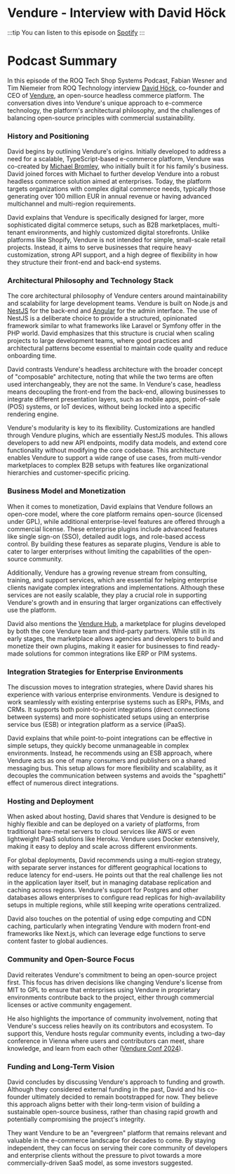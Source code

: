 
# Vendure - Interview with David Höck


:::tip
You can listen to this episode on [Spotify](https://open.spotify.com/show/2vQa0sH0T4UzvP4VxaU021)
:::

Podcast Summary
===============

In this episode of the ROQ Tech Shop Systems Podcast, Fabian Wesner and Tim Niemeier from ROQ Technology interview [David Höck](https://www.linkedin.com/in/davidhoeck/), co-founder and CEO of [Vendure](/opensource/vendure), an open-source headless commerce platform. The conversation dives into Vendure's unique approach to e-commerce technology, the platform's architectural philosophy, and the challenges of balancing open-source principles with commercial sustainability.

### History and Positioning

David begins by outlining Vendure's origins. Initially developed to address a need for a scalable, TypeScript-based e-commerce platform, Vendure was co-created by [Michael Bromley](https://www.linkedin.com/in/michael-bromley-ab1704156), who initially built it for his family's business. David joined forces with Michael to further develop Vendure into a robust headless commerce solution aimed at enterprises. Today, the platform targets organizations with complex digital commerce needs, typically those generating over 100 million EUR in annual revenue or having advanced multichannel and multi-region requirements.

David explains that Vendure is specifically designed for larger, more sophisticated digital commerce setups, such as B2B marketplaces, multi-tenant environments, and highly customized digital storefronts. Unlike platforms like Shopify, Vendure is not intended for simple, small-scale retail projects. Instead, it aims to serve businesses that require heavy customization, strong API support, and a high degree of flexibility in how they structure their front-end and back-end systems.

### Architectural Philosophy and Technology Stack

The core architectural philosophy of Vendure centers around maintainability and scalability for large development teams. Vendure is built on Node.js and [NestJS](https://nestjs.com/) for the back-end and [Angular](https://angular.dev/) for the admin interface. The use of NestJS is a deliberate choice to provide a structured, opinionated framework similar to what frameworks like Laravel or Symfony offer in the PHP world. David emphasizes that this structure is crucial when scaling projects to large development teams, where good practices and architectural patterns become essential to maintain code quality and reduce onboarding time.

David contrasts Vendure's headless architecture with the broader concept of "composable" architecture, noting that while the two terms are often used interchangeably, they are not the same. In Vendure's case, headless means decoupling the front-end from the back-end, allowing businesses to integrate different presentation layers, such as mobile apps, point-of-sale (POS) systems, or IoT devices, without being locked into a specific rendering engine.

Vendure's modularity is key to its flexibility. Customizations are handled through Vendure plugins, which are essentially NestJS modules. This allows developers to add new API endpoints, modify data models, and extend core functionality without modifying the core codebase. This architecture enables Vendure to support a wide range of use cases, from multi-vendor marketplaces to complex B2B setups with features like organizational hierarchies and customer-specific pricing.

### Business Model and Monetization

When it comes to monetization, David explains that Vendure follows an open-core model, where the core platform remains open-source (licensed under GPL), while additional enterprise-level features are offered through a commercial license. These enterprise plugins include advanced features like single sign-on (SSO), detailed audit logs, and role-based access control. By building these features as separate plugins, Vendure is able to cater to larger enterprises without limiting the capabilities of the open-source community.

Additionally, Vendure has a growing revenue stream from consulting, training, and support services, which are essential for helping enterprise clients navigate complex integrations and implementations. Although these services are not easily scalable, they play a crucial role in supporting Vendure's growth and in ensuring that larger organizations can effectively use the platform.

David also mentions the [Vendure Hub](https://vendure.io/hub), a marketplace for plugins developed by both the core Vendure team and third-party partners. While still in its early stages, the marketplace allows agencies and developers to build and monetize their own plugins, making it easier for businesses to find ready-made solutions for common integrations like ERP or PIM systems.

### Integration Strategies for Enterprise Environments

The discussion moves to integration strategies, where David shares his experience with various enterprise environments. Vendure is designed to work seamlessly with existing enterprise systems such as ERPs, PIMs, and CRMs. It supports both point-to-point integrations (direct connections between systems) and more sophisticated setups using an enterprise service bus (ESB) or integration platform as a service (iPaaS).

David explains that while point-to-point integrations can be effective in simple setups, they quickly become unmanageable in complex environments. Instead, he recommends using an ESB approach, where Vendure acts as one of many consumers and publishers on a shared messaging bus. This setup allows for more flexibility and scalability, as it decouples the communication between systems and avoids the "spaghetti" effect of numerous direct integrations.

### Hosting and Deployment

When asked about hosting, David shares that Vendure is designed to be highly flexible and can be deployed on a variety of platforms, from traditional bare-metal servers to cloud services like AWS or even lightweight PaaS solutions like Heroku. Vendure uses Docker extensively, making it easy to deploy and scale across different environments.

For global deployments, David recommends using a multi-region strategy, with separate server instances for different geographical locations to reduce latency for end-users. He points out that the real challenge lies not in the application layer itself, but in managing database replication and caching across regions. Vendure's support for Postgres and other databases allows enterprises to configure read replicas for high-availability setups in multiple regions, while still keeping write operations centralized.

David also touches on the potential of using edge computing and CDN caching, particularly when integrating Vendure with modern front-end frameworks like Next.js, which can leverage edge functions to serve content faster to global audiences.

### Community and Open-Source Focus

David reiterates Vendure's commitment to being an open-source project first. This focus has driven decisions like changing Vendure's license from MIT to GPL to ensure that enterprises using Vendure in proprietary environments contribute back to the project, either through commercial licenses or active community engagement.

He also highlights the importance of community involvement, noting that Vendure's success relies heavily on its contributors and ecosystem. To support this, Vendure hosts regular community events, including a two-day conference in Vienna where users and contributors can meet, share knowledge, and learn from each other ([Vendure Conf 2024](https://vendure.io/events/vendure-conf-2024)).

### Funding and Long-Term Vision

David concludes by discussing Vendure's approach to funding and growth. Although they considered external funding in the past, David and his co-founder ultimately decided to remain bootstrapped for now. They believe this approach aligns better with their long-term vision of building a sustainable open-source business, rather than chasing rapid growth and potentially compromising the project's integrity.

They want Vendure to be an "evergreen" platform that remains relevant and valuable in the e-commerce landscape for decades to come. By staying independent, they can focus on serving their core community of developers and enterprise clients without the pressure to pivot towards a more commercially-driven SaaS model, as some investors suggested.